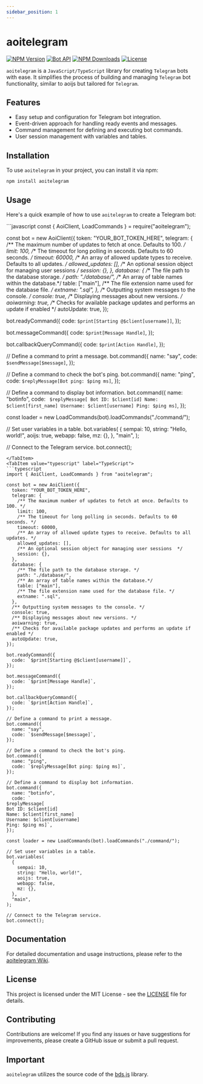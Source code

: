 ```yaml
---
sidebar_position: 1
---
```


# aoitelegram

[![NPM Version](https://img.shields.io/npm/v/aoitelegram)](https://www.npmjs.com/package/aoitelegram)
[![Bot API](https://img.shields.io/badge/Bot%20API-v.6.9-00aced.svg?style=flat-square&logo=telegram)](https://core.telegram.org/bots/api)
[![NPM Downloads](https://img.shields.io/npm/dt/aoitelegram.svg?maxAge=3600)](https://www.npmjs.com/package/aoitelegram)
[![License](https://img.shields.io/npm/l/aoitelegram)](https://github.com/Sempai-07/aoitelegram/blob/main/LICENSE)

`aoitelegram` is a `JavaScript/TypeScript` library for creating `Telegram` bots with ease. It simplifies the process of building and managing `Telegram` bot functionality, similar to aoijs but tailored for `Telegram`.

## Features

- Easy setup and configuration for Telegram bot integration.
- Event-driven approach for handling ready events and messages.
- Command management for defining and executing bot commands.
- User session management with variables and tables.

## Installation

To use `aoitelegram` in your project, you can install it via npm:

```shell
npm install aoitelegram
```

## Usage

Here's a quick example of how to use `aoitelegram` to create a Telegram bot:


<Tabs>
  <TabItem value="commonjs" label="Commonjs">
```javascript
const { AoiClient, LoadCommands } = require("aoitelegram");

const bot = new AoiClient({
  token: "YOUR_BOT_TOKEN_HERE",
  telegram: {
    /** The maximum number of updates to fetch at once. Defaults to 100. */
    limit: 100,
    /** The timeout for long polling in seconds. Defaults to 60 seconds. */
    timeout: 60000,
    /** An array of allowed update types to receive. Defaults to all updates. */
    allowed_updates: [],
    /** An optional session object for managing user sessions  */
    session: {},
  },
  database: {
    /** The file path to the database storage. */
    path: "./database/",
    /** An array of table names within the database.*/
    table: ["main"],
    /** The file extension name used for the database file. */
    extname: ".sql",
  },
  /** Outputting system messages to the console. */
  console: true,
  /** Displaying messages about new versions. */
  aoiwarning: true,
  /** Checks for available package updates and performs an update if enabled */
  autoUpdate: true,
});

bot.readyCommand({
  code: `$print[Starting @$client[username]]`,
});

bot.messageCommand({
  code: `$print[Message Handle]`,
});

bot.callbackQueryCommand({
  code: `$print[Action Handle]`,
});

// Define a command to print a message.
bot.command({
  name: "say",
  code: `$sendMessage[$message]`,
});

// Define a command to check the bot's ping.
bot.command({
  name: "ping",
  code: `$replyMessage[Bot ping: $ping ms]`,
});

// Define a command to display bot information.
bot.command({
  name: "botinfo",
  code: `
$replyMessage[
Bot ID: $client[id]
Name: $client[first_name]
Username: $client[username]
Ping: $ping ms]`,
});

const loader = new LoadCommands(bot).loadCommands("./command/");

// Set user variables in a table.
bot.variables(
  {
    sempai: 10,
    string: "Hello, world!",
    aoijs: true,
    webapp: false,
    mz: {},
  },
  "main",
);

// Connect to the Telegram service.
bot.connect();
```
</TabItem>
<TabItem value="typescript" label="TypeScript">
```typescript
import { AoiClient, LoadCommands } from "aoitelegram";

const bot = new AoiClient({
  token: "YOUR_BOT_TOKEN_HERE",
  telegram: {
    /** The maximum number of updates to fetch at once. Defaults to 100. */
    limit: 100,
    /** The timeout for long polling in seconds. Defaults to 60 seconds. */
    timeout: 60000,
    /** An array of allowed update types to receive. Defaults to all updates. */
    allowed_updates: [],
    /** An optional session object for managing user sessions  */
    session: {},
  },
  database: {
    /** The file path to the database storage. */
    path: "./database/",
    /** An array of table names within the database.*/
    table: ["main"],
    /** The file extension name used for the database file. */
    extname: ".sql",
  },
  /** Outputting system messages to the console. */
  console: true,
  /** Displaying messages about new versions. */
  aoiwarning: true,
  /** Checks for available package updates and performs an update if enabled */
  autoUpdate: true,
});

bot.readyCommand({
  code: `$print[Starting @$client[username]]`,
});

bot.messageCommand({
  code: `$print[Message Handle]`,
});

bot.callbackQueryCommand({
  code: `$print[Action Handle]`,
});

// Define a command to print a message.
bot.command({
  name: "say",
  code: `$sendMessage[$message]`,
});

// Define a command to check the bot's ping.
bot.command({
  name: "ping",
  code: `$replyMessage[Bot ping: $ping ms]`,
});

// Define a command to display bot information.
bot.command({
  name: "botinfo",
  code: `
$replyMessage[
Bot ID: $client[id]
Name: $client[first_name]
Username: $client[username]
Ping: $ping ms]`,
});

const loader = new LoadCommands(bot).loadCommands("./command/");

// Set user variables in a table.
bot.variables(
  {
    sempai: 10,
    string: "Hello, world!",
    aoijs: true,
    webapp: false,
    mz: {},
  },
  "main",
);

// Connect to the Telegram service.
bot.connect();
```
</TabItem>
</Tabs>

## Documentation

For detailed documentation and usage instructions, please refer to the [aoitelegram Wiki](https://aoitelegram-dev.surge.sh/).

## License

This project is licensed under the MIT License - see the [LICENSE](https://github.com/Sempai-07/aoitelegram/blob/main/LICENSE) file for details.

## Contributing

Contributions are welcome! If you find any issues or have suggestions for improvements, please create a GitHub issue or submit a pull request.

## Important

`aoitelegram` utilizes the source code of the [bds.js](https://www.npmjs.com/package/bds.js) library.
